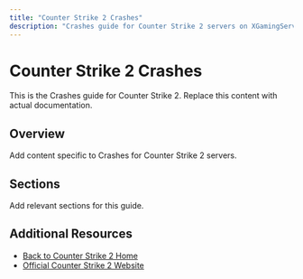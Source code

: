 ```yaml
---
title: "Counter Strike 2 Crashes"
description: "Crashes guide for Counter Strike 2 servers on XGamingServer"
---
```


# Counter Strike 2 Crashes

This is the Crashes guide for Counter Strike 2. Replace this content with actual documentation.

## Overview

Add content specific to Crashes for Counter Strike 2 servers.

## Sections

Add relevant sections for this guide.

## Additional Resources

- [Back to Counter Strike 2 Home](./index)
- [Official Counter Strike 2 Website](https://example.com)
